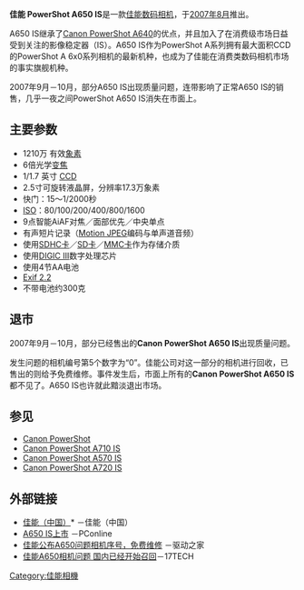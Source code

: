'''佳能 PowerShot A650 IS'''是一款[[佳能|佳能]][[数码相机|数码相机]]，于[[2007年8月|2007年8月]]推出。

A650 IS继承了[[Canon_PowerShot_A640|Canon PowerShot A640]]的优点，并且加入了在消费级市场日益受到关注的影像稳定器（IS）。A650 IS作为PowerShot A系列拥有最大面积CCD的PowerShot A 6x0系列相机的最新机种，也成为了佳能在消费类数码相机市场的事实旗舰机种。

2007年9月－10月，部分A650 IS出现质量问题，连带影响了正常A650 IS的销售，几乎一夜之间PowerShot A650 IS消失在市面上。
== 主要参数 ==
*1210万 有效[[象素|象素]]
*6倍光学[[变焦|变焦]]
*1/1.7 英寸 [[CCD|CCD]]
*2.5寸可旋转液晶屏，分辨率17.3万象素
*快门：15～1/2000秒
*[[ISO|ISO]]：80/100/200/400/800/1600
*9点智能AiAF对焦／面部优先／中央单点
*有声短片记录（[[Motion_JPEG|Motion JPEG]]编码与单声道音频）
*使用[[SDHC卡|SDHC卡]]／[[SD卡|SD卡]]／[[MMC卡|MMC卡]]作为存储介质
*使用[[DIGIC|DIGIC III]]数字处理芯片
*使用4节AA电池
*[[EXIF|Exif 2.2]]
*不带电池约300克
== 退市 ==
2007年9月－10月，部分已经售出的'''Canon PowerShot A650 IS'''出现质量问题。

发生问题的相机编号第5个数字为“0”。佳能公司对这一部分的相机进行回收，已售出的则给予免费维修。事件发生后，市面上所有的'''Canon PowerShot A650 IS'''都不见了。A650 IS也许就此黯淡退出市场。
== 参见 ==
*[[Canon_PowerShot|Canon PowerShot]]
*[[Canon_PowerShot_A710_IS|Canon PowerShot A710 IS]]
*[[Canon_PowerShot_A570_IS|Canon PowerShot A570 IS]]
*[[Canon_PowerShot_A720_IS|Canon PowerShot A720 IS]]
== 外部链接 ==
*[http://www.canon.com.cn 佳能（中国）]* {{Wayback|url=http://www.canon.com.cn/ |date=20071215103605 }}－佳能（中国）
*[http://www.pconline.com.cn/digital/dc/hangqing/hk/0709/1114150.html A650 IS上市] {{Wayback|url=http://www.pconline.com.cn/digital/dc/hangqing/hk/0709/1114150.html |date=20080408193712 }}－PConline
*[http://news.mydrivers.com/1/92/92383.htm 佳能公布A650问题相机序号，免费维修] {{Wayback|url=http://news.mydrivers.com/1/92/92383.htm |date=20160304202452 }}－驱动之家
*[http://www.17tech.com/news/36756.shtml 佳能A650相机问题 国内已经开始召回]{{dead link|date=2017年11月 |bot=InternetArchiveBot |fix-attempted=yes }}－17TECH

[[Category:佳能相機|Category:佳能相機]]